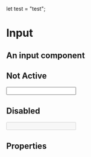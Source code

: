 
let test = "test";

<Meta title="FusedComponents / Input" component={Input} />

# Input

## An input component
 

## Not Active
<Preview>
    <Story name="default">
    <Input
     ariaLabel="Text Input" 
    />
    </Story>
</Preview>

## Disabled 
<Preview>
    <Story name="disabled">
    <Input
    ariaLabel="Disabled Input" 
    disabled
    />
    </Story>
</Preview>

## Properties

<Props of={Input} />

